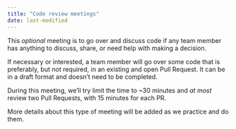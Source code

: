 ```yaml
---
title: "Code review meetings"
date: last-modified
---
```


This *optional* meeting is to go over and discuss code if any team
member has anything to discuss, share, or need help with making a
decision.

If necessary or interested, a team member will go over some code that is
preferably, but not required, in an existing and open Pull Request. It
can be in a draft format and doesn't need to be completed.

During this meeting, we'll try limit the time to \~30 minutes and *at
most* review two Pull Requests, with 15 minutes for each PR.

More details about this type of meeting will be added as we practice and
do them.

